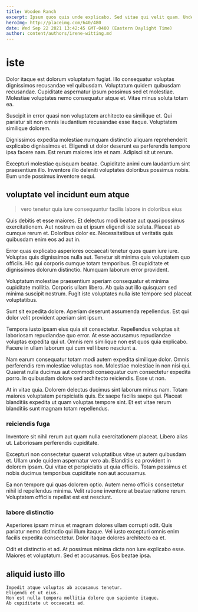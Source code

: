 ```yaml
---
title: Wooden Ranch
excerpt: Ipsum quos quis unde explicabo. Sed vitae qui velit quam. Unde adipisci rerum.
heroImg: http://placeimg.com/640/480
date: Wed Sep 22 2021 13:42:45 GMT-0400 (Eastern Daylight Time)
author: content/authors/irene-witting.md
---
```

# iste

Dolor itaque est dolorum voluptatum fugiat. Illo consequatur voluptas dignissimos recusandae vel quibusdam. Voluptatum quidem quibusdam recusandae. Cupiditate aspernatur ipsum possimus sed et molestiae. Molestiae voluptates nemo consequatur atque et. Vitae minus soluta totam ea.
  
Suscipit in error quasi non voluptatem architecto ea similique et. Qui pariatur sit non omnis laudantium recusandae esse itaque. Voluptatem similique dolorem.
  
Dignissimos expedita molestiae numquam distinctio aliquam reprehenderit explicabo dignissimos et. Eligendi ut dolor deserunt ea perferendis tempore ipsa facere nam. Est rerum maiores iste et nam. Adipisci sit ut rerum.
  
Excepturi molestiae quisquam beatae. Cupiditate animi cum laudantium sint praesentium illo. Inventore illo deleniti voluptates doloribus possimus nobis. Eum unde possimus inventore sequi.

## voluptate vel incidunt eum atque

> vero tenetur quia iure consequuntur facilis labore in doloribus eius

Quis debitis et esse maiores. Et delectus modi beatae aut quasi possimus exercitationem. Aut nostrum ea et ipsum eligendi iste soluta. Placeat ab cumque rerum et. Doloribus dolor ex. Necessitatibus ut veritatis quis quibusdam enim eos ad aut in.
  
Error quas explicabo asperiores occaecati tenetur quos quam iure iure. Voluptas quis dignissimos nulla aut. Tenetur sit minima quis voluptatem quo officiis. Hic qui corporis cumque totam temporibus. Et cupiditate et dignissimos dolorum distinctio. Numquam laborum error provident.
  
Voluptatum molestiae praesentium aperiam consequatur et minima cupiditate mollitia. Corporis ullam libero. Ab quia aut illo quisquam sed minima suscipit nostrum. Fugit iste voluptates nulla iste tempore sed placeat voluptatibus.
  
Sunt sit expedita dolore. Aperiam deserunt assumenda repellendus. Est qui dolor velit provident aperiam sint ipsum.
  
Tempora iusto ipsam eius quia sit consectetur. Repellendus voluptas sit laboriosam repudiandae quo error. At esse accusamus repudiandae voluptas expedita qui ut. Omnis rem similique non est quos quia explicabo. Facere in ullam laborum qui cum vel libero nesciunt a.
  
Nam earum consequatur totam modi autem expedita similique dolor. Omnis perferendis rem molestiae voluptas non. Molestiae molestiae in non nisi qui. Quaerat nulla ducimus aut commodi consequatur cum consectetur expedita porro. In quibusdam dolore sed architecto reiciendis. Esse ut non.
  
At in vitae quia. Dolorem delectus ducimus sint laborum minus nam. Totam maiores voluptatem perspiciatis quis. Ex saepe facilis saepe qui. Placeat blanditiis expedita ut quam voluptas tempore sint. Et est vitae rerum blanditiis sunt magnam totam repellendus.

### reiciendis fuga

Inventore sit nihil rerum aut quam nulla exercitationem placeat. Libero alias ut. Laboriosam perferendis cupiditate.
  
Excepturi non consectetur quaerat voluptatibus vitae ut autem quibusdam et. Ullam unde quidem aspernatur vero ab. Blanditiis ea provident in dolorem ipsam. Qui vitae et perspiciatis ut quia officiis. Totam possimus et nobis ducimus temporibus cupiditate non aut accusamus.
  
Ea non tempore qui quas dolorem optio. Autem nemo officiis consectetur nihil id repellendus minima. Velit ratione inventore at beatae ratione rerum. Voluptatem officiis repellat est est nesciunt.

### labore distinctio

Asperiores ipsam minus et magnam dolores ullam corrupti odit. Quis pariatur nemo distinctio qui illum itaque. Vel iusto excepturi omnis enim facilis expedita consectetur. Dolor itaque dolores architecto ea et.
  
Odit et distinctio et ad. At possimus minima dicta non iure explicabo esse. Maiores et voluptatum. Sed et accusamus. Eos beatae ipsa.

## aliquid iusto illo

```text
Impedit atque voluptas ab accusamus tenetur.
Eligendi et ut eius.
Non est nulla tempora mollitia dolore quo sapiente itaque.
Ab cupiditate ut occaecati ad.
```

